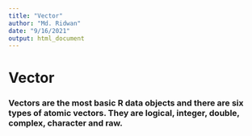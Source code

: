 ```yaml
---
title: "Vector"
author: "Md. Ridwan"
date: "9/16/2021"
output: html_document
---
```


# Vector
### Vectors are the most basic R data objects and there are six types of atomic vectors. They are **logical, integer, double, complex, character and raw**.
